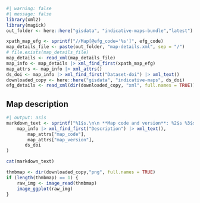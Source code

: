 
```r
#| warning: false
#| message: false
library(xml2)
library(magick)
out_folder <- here::here("gisdata", "indicative-maps-bundle","latest")
```

```r
xpath_map_efg <- sprintf("//Map[@efg_code='%s']", efg_code)
map_details_file <- paste(out_folder, "map-details.xml", sep = "/")
# file.exists(map_details_file)
map_details <- read_xml(map_details_file)
map_info <- map_details |> xml_find_first(xpath_map_efg)
map_attrs <- map_info |> xml_attrs()
ds_doi <- map_info |> xml_find_first("Dataset-doi") |> xml_text()
downloaded_copy <- here::here("gisdata", "indicative-maps", ds_doi)
efg_details <- read_xml(dir(downloaded_copy, "xml", full.names = TRUE))
```

## Map description
```r
#| output: asis
markdown_text <- sprintf("%1$s.\n\n **Map code and version**: %2$s %3$s, available at [![DOI](https://zenodo.org/badge/DOI/%4$s.svg)](https://doi.org/%4$s){target='zenodo'}",
    map_info |> xml_find_first("Description") |> xml_text(),
        map_attrs["map_code"],
        map_attrs["map_version"],
       ds_doi 
)

cat(markdown_text)
```

```r
thmbmap <- dir(downloaded_copy,"png", full.names = TRUE)
if (length(thmbmap) == 1) {
    raw_img <- image_read(thmbmap)
    image_ggplot(raw_img)
}
```
